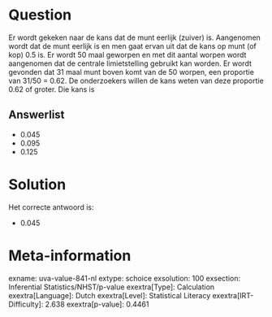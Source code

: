 Question
========

Er wordt gekeken naar de kans dat de munt eerlijk (zuiver) is.
Aangenomen wordt dat de munt eerlijk is en men gaat ervan uit dat de
kans op munt (of kop) 0.5 is. Er wordt 50 maal geworpen en met dit
aantal worpen wordt aangenomen dat de centrale limietstelling gebruikt
kan worden. Er wordt gevonden dat 31 maal munt boven komt van de 50
worpen, een proportie van 31/50 = 0.62. De onderzoekers willen de kans
weten van deze proportie 0.62 of groter. Die kans is


Answerlist
----------

* 0.045
* 0.095
* 0.125

Solution
========

Het correcte antwoord is: 

* 0.045

Meta-information
================
exname: uva-value-841-nl
extype: schoice
exsolution: 100
exsection: Inferential Statistics/NHST/p-value
exextra[Type]: Calculation
exextra[Language]: Dutch
exextra[Level]: Statistical Literacy
exextra[IRT-Difficulty]: 2.638
exextra[p-value]: 0.4461
